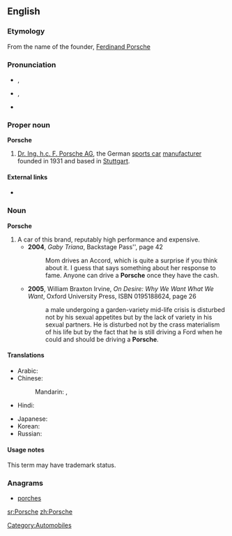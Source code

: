 ==English==

===Etymology===
From the name of the founder, [[w:Ferdinand Porsche|Ferdinand Porsche]]

===Pronunciation===
* {{a|UK}} {{IPA|/ˈpɔːʃ/|/ˈpɔːʃ.ə/|/ˈpɔːʃ.i/}}, {{SAMPA|/"pO:S/|/"pO:S.@/|/"pO:S.i/}}
* {{a|US}} {{IPA|/ˈpɔɹʃ/|/ˈpɔɹʃ.ə/|/ˈpɔɹʃ.i/}}, {{SAMPA|/"pOr\S/|/"pOr\S.@/|/"pOr\S.i/}}
* {{audio|en-us-Porsche.ogg|Audio (US)}}
{{rfap|UK|UK}}

===Proper noun===
'''Porsche'''

# [[w:Porsche|Dr. Ing. h.c. F. Porsche AG]], the German [[sports car]] [[manufacturer]] founded in 1931 and based in [[Stuttgart]].

====External links====
* {{pedialite}}

===Noun===
'''Porsche'''

# A car of this brand, reputably high performance and expensive.
#* '''2004''', ''Gaby Triana'', Backstage Pass'', page 42
#*: Mom drives an Accord, which is quite a surprise if you think about it. I guess that says something about her response to fame. Anyone can drive a '''Porsche''' once they have the cash.
#* '''2005''', William Braxton Irvine, ''On Desire:<!--colon in original--> Why We Want What We Want'', Oxford University Press, ISBN 0195188624, page 26
#*: a male undergoing a garden-variety mid-life crisis is disturbed not by his sexual appetites but by the lack of variety in his sexual partners. He is disturbed not by the crass materialism of his life but by the fact that he is still driving a Ford when he could and should be driving a '''Porsche'''.

====Translations====
{{trans-top|car of this brand}}
* Arabic: {{t|ar|بورش|m|tr=bursh|sc=Arab}}
* Chinese:
*: Mandarin: {{t|zh|保時捷|sc=Hani}}, {{t|zh|保时捷|tr=Bǎoshíjié|sc=Hani}}
* Hindi: {{t|hi|पॉर्श|tr=porś|sc=Deva}}
{{trans-mid}}
* Japanese: {{t|ja|ポルシェ|tr=Porushe|sc=Jpan}}
* Korean: {{t|ko|포르쉐|tr=Poreuswe|sc=Kore}}
* Russian: {{t|ru|Порше|f|tr=Pórše|sc=Cyrl}}
{{trans-bottom}}

====Usage notes====
This term may have trademark status.

===Anagrams===
* [[porches#English|porches]]

[[Category:Automobiles]]

[[sr:Porsche]]
[[zh:Porsche]]